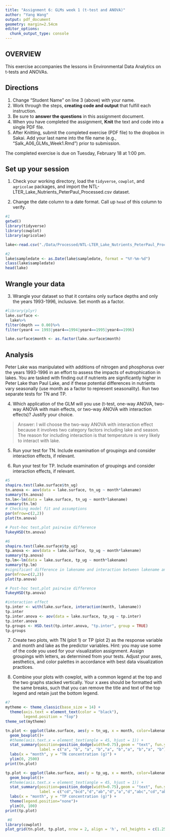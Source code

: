 ```yaml
---
title: "Assignment 6: GLMs week 1 (t-test and ANOVA)"
author: "Yang Wang"
output: pdf_document
geometry: margin=2.54cm
editor_options: 
  chunk_output_type: console
---
```


## OVERVIEW

This exercise accompanies the lessons in Environmental Data Analytics on t-tests and ANOVAs. 

## Directions
1. Change "Student Name" on line 3 (above) with your name.
3. Work through the steps, **creating code and output** that fulfill each instruction.
4. Be sure to **answer the questions** in this assignment document.
6. When you have completed the assignment, **Knit** the text and code into a single PDF file.
8. After Knitting, submit the completed exercise (PDF file) to the dropbox in Sakai. Add your last name into the file name (e.g., "Salk_A06_GLMs_Week1.Rmd") prior to submission.

The completed exercise is due on Tuesday, February 18 at 1:00 pm.

## Set up your session

1. Check your working directory, load the `tidyverse`, `cowplot`, and `agricolae` packages, and import the NTL-LTER_Lake_Nutrients_PeterPaul_Processed.csv dataset. 

2. Change the date column to a date format. Call up `head` of this column to verify.


```r
#1
getwd()
library(tidyverse)
library(cowplot)
library(agricolae)

lake<-read.csv("./Data/Processed/NTL-LTER_Lake_Nutrients_PeterPaul_Processed.csv")

#2
lake$sampledate <- as.Date(lake$sampledate, format = "%Y-%m-%d")
class(lake$sampledate)
head(lake)

```


## Wrangle your data

3. Wrangle your dataset so that it contains only surface depths and only the years 1993-1996, inclusive. Set month as a factor.
```r
#library(plyr)
lake.surface <- 
  lake%>%
filter(depth == 0.00)%>%
filter(year4 == 1993|year4==1994|year4==1995|year4==1996) 

lake.surface$month <- as.factor(lake.surface$month)
```

## Analysis

Peter Lake was manipulated with additions of nitrogen and phosphorus over the years 1993-1996 in an effort to assess the impacts of eutrophication in lakes. You are tasked with finding out if nutrients are significantly higher in Peter Lake than Paul Lake, and if these potential differences in nutrients vary seasonally (use month as a factor to represent seasonality). Run two separate tests for TN and TP.

4. Which application of the GLM will you use (t-test, one-way ANOVA, two-way ANOVA with main effects, or two-way ANOVA with interaction effects)? Justify your choice.

> Answer: I will choose the two-way ANOVA with interaction effect because it involves two category factors including lake and season. The reason for including interaction is that temperature is very likely to interact with lake.

5. Run your test for TN. Include examination of groupings and consider interaction effects, if relevant.

6. Run your test for TP. Include examination of groupings and consider interaction effects, if relevant.

```r
#5
shapiro.test(lake.surface$tn_ug)
tn.anova <- aov(data = lake.surface, tn_ug ~ month*lakename)
summary(tn.anova)
tn.lm<-lm(data = lake.surface, tn_ug ~ month*lakename)
summary(tn.lm)
# Checking model fit and assumptions
par(mfrow=c(2,2))
plot(tn.anova)

# Post-hoc test,plot pairwise difference
TukeyHSD(tn.anova)

#6
shapiro.test(lake.surface$tp_ug)
tp.anova <- aov(data = lake.surface, tp_ug ~ month*lakename)
summary(tp.anova)
tp.lm<-lm(data = lake.surface, tp_ug ~ month*lakename)
summary(tp.lm)
#significant difference in lakename and interaction between lakename and month.
par(mfrow=c(2,2))
plot(tp.anova)

# Post-hoc test,plot pairwise difference
TukeyHSD(tp.anova)

#interaction effect
tp.inter <- with(lake.surface, interaction(month, lakename))
tp.inter
tp.inter.anova <- aov(data = lake.surface, tp_ug ~ tp.inter)
tp.inter.anova
tp.groups <- HSD.test(tp.inter.anova, "tp.inter", group = TRUE)
tp.groups

```

7. Create two plots, with TN (plot 1) or TP (plot 2) as the response variable and month and lake as the predictor variables. Hint: you may use some of the code you used for your visualization assignment. Assign groupings with letters, as determined from your tests. Adjust your axes, aesthetics, and color palettes in accordance with best data visualization practices.

8. Combine your plots with cowplot, with a common legend at the top and the two graphs stacked vertically. Your x axes should be formatted with the same breaks, such that you can remove the title and text of the top legend and retain just the bottom legend. 

```r
#7
mytheme <- theme_classic(base_size = 14) +
  theme(axis.text = element_text(color = "black"), 
        legend.position = "top")
theme_set(mytheme)

tn.plot <- ggplot(lake.surface, aes(y = tn_ug, x = month, color=lakename)) +
  geom_boxplot()+
  #theme(axis.text.x = element_text(angle = 45, hjust = 1)) +
  stat_summary(position=position_dodge(width=0.75),geom = "text", fun.y = max, vjust = -1,hjust=0, size = 3.5,
               label = c("a", "b", "a", "b","a", "b","a", "b","a", "b")) +
  labs(x = "month", y = "TN concentration (g)") +
  ylim(0, 2500)
print(tn.plot)

tp.plot <- ggplot(lake.surface, aes(y = tp_ug, x = month, color=lakename)) +
  geom_boxplot()+
  #theme(axis.text.x = element_text(angle = 45, hjust = 1)) +
  stat_summary(position=position_dodge(width=0.75),geom = "text", fun.y = max, vjust = -1,hjust=0, size = 3.5,
               label = c("cd","bcd","d","ab","d","a","d","abc","cd","abcd")) +
  labs(x = "month", y = "TP concentration (g)") +
  theme(legend.position="none")+
  ylim(0, 100)
print(tp.plot)

 #8
library(cowplot)
plot_grid(tn.plot, tp.plot, nrow = 2, align = 'h', rel_heights = c(1.25, 1))
```




